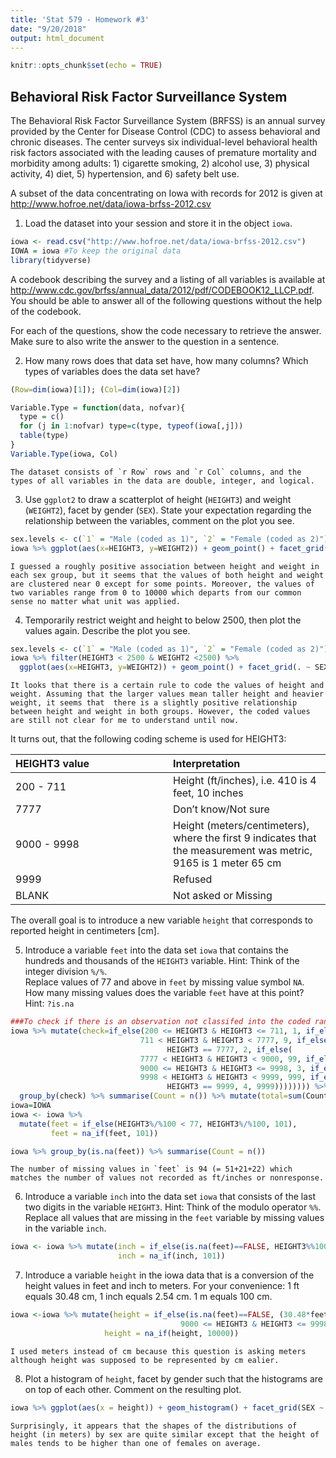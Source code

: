 ```yaml
---
title: 'Stat 579 - Homework #3'
date: "9/20/2018"
output: html_document
---
```


```r
knitr::opts_chunk$set(echo = TRUE)
```

## Behavioral Risk Factor Surveillance System

The Behavioral Risk Factor Surveillance System (BRFSS) is an annual survey provided by the Center for Disease Control (CDC) to assess behavioral and chronic diseases. The center surveys six individual-level behavioral health risk factors associated with the leading causes of premature mortality and morbidity among adults: 1) cigarette smoking, 2) alcohol use, 3) physical activity, 4) diet, 5) hypertension, and 6) safety belt use. 

A subset of the data concentrating on Iowa with records for 2012 is given at [http://www.hofroe.net/data/iowa-brfss-2012.csv]()

1. Load the dataset into your session and store it in the object `iowa`.
```r
iowa <- read.csv("http://www.hofroe.net/data/iowa-brfss-2012.csv")
IOWA = iowa #To keep the original data
library(tidyverse)
```

A codebook describing the survey and a listing of all variables is available at [http://www.cdc.gov/brfss/annual_data/2012/pdf/CODEBOOK12_LLCP.pdf]().
You should be able to answer all of the following questions without  the help of the codebook.

For each of the questions, show the code necessary to retrieve the answer. 
Make sure to also write the answer to the question in a sentence.

2. How many rows does that data set have, how many columns? Which types of variables does the data set have? 

```r
(Row=dim(iowa)[1]); (Col=dim(iowa)[2])

Variable.Type = function(data, nofvar){
  type = c()
  for (j in 1:nofvar) type=c(type, typeof(iowa[,j]))
  table(type)
}
Variable.Type(iowa, Col)
```
    
    The dataset consists of `r Row` rows and `r Col` columns, and the types of all variables in the data are double, integer, and logical.

3. Use `ggplot2` to draw a scatterplot of height (`HEIGHT3`) and weight (`WEIGHT2`), facet by gender (`SEX`). State your expectation regarding the relationship between the variables, comment on the plot you see.
```r
sex.levels <- c(`1` = "Male (coded as 1)", `2` = "Female (coded as 2)")
iowa %>% ggplot(aes(x=HEIGHT3, y=WEIGHT2)) + geom_point() + facet_grid(. ~ SEX, labeller = as_labeller(sex.levels))
```

    I guessed a roughly positive association between height and weight in each sex group, but it seems that the values of both height and weight are clustered near 0 except for some points. Moreover, the values of two variables range from 0 to 10000 which departs from our common sense no matter what unit was applied.

4. Temporarily restrict weight and height to below 2500, then plot the values again. Describe the plot you see.

```r
sex.levels <- c(`1` = "Male (coded as 1)", `2` = "Female (coded as 2)")
iowa %>% filter(HEIGHT3 < 2500 & WEIGHT2 <2500) %>%
  ggplot(aes(x=HEIGHT3, y=WEIGHT2)) + geom_point() + facet_grid(. ~ SEX, labeller = as_labeller(sex.levels))
```

    It looks that there is a certain rule to code the values of height and weight. Assuming that the larger values mean taller height and heavier weight, it seems that  there is a slightly positive relationship between height and weight in both groups. However, the coded values are still not clear for me to understand until now.

It turns out, that the following coding scheme is used for HEIGHT3:

| HEIGHT3 value  |  Interpretation    |
|:- |:- |
| 200 - 711 | Height (ft/inches), i.e. 410 is 4 feet, 10 inches	|
| 7777 |	Don't know/Not sure	|
| 9000 - 9998 |	Height (meters/centimeters), where the first 9 indicates that the measurement was metric, 9165 is 1 meter 65 cm |
| 9999	| Refused |
| BLANK |	Not asked or Missing |

The overall goal is to introduce a new variable `height` that corresponds to reported height in centimeters [cm].


5. Introduce a variable `feet` into the data set `iowa` that contains the hundreds and thousands of the `HEIGHT3` variable. Hint: Think of the integer division `%/%`.<br>
Replace values of 77 and above in `feet` by missing value symbol `NA`.<br>
How many missing values does the variable `feet` have at this point? Hint: `?is.na`

```r
###To check if there is an observation not classifed into the coded range -> There is no BLANK, and looks no problem in coding
iowa %>% mutate(check=if_else(200 <= HEIGHT3 & HEIGHT3 <= 711, 1, if_else(
                             711 < HEIGHT3 & HEIGHT3 < 7777, 9, if_else(
                                   HEIGHT3 == 7777, 2, if_else(
                             7777 < HEIGHT3 & HEIGHT3 < 9000, 99, if_else(
                             9000 <= HEIGHT3 & HEIGHT3 <= 9998, 3, if_else(
                             9998 < HEIGHT3 & HEIGHT3 < 9999, 999, if_else(
                                   HEIGHT3 == 9999, 4, 9999)))))))) %>% 
  group_by(check) %>% summarise(Count = n()) %>% mutate(total=sum(Count))
iowa=IOWA
iowa <- iowa %>%
  mutate(feet = if_else(HEIGHT3%/%100 < 77, HEIGHT3%/%100, 101),
         feet = na_if(feet, 101))

iowa %>% group_by(is.na(feet)) %>% summarise(Count = n())

```

    The number of missing values in `feet` is 94 (= 51+21+22) which matches the number of values not recorded as ft/inches or nonresponse.

6. Introduce a variable `inch` into the data set `iowa` that consists of the last two digits in the variable `HEIGHT3`. Hint: Think of the modulo operator `%%`.<br>
Replace all values that are missing in the `feet` variable by missing values in the variable `inch`. 

```r
iowa <- iowa %>% mutate(inch = if_else(is.na(feet)==FALSE, HEIGHT3%%100, 101),
                        inch = na_if(inch, 101))
```

7. Introduce a variable `height` in the iowa data that is a conversion of the height values in feet and inch to meters. For your convenience: 1 ft equals 30.48 cm, 1 inch equals 2.54 cm. 1 m equals 100 cm.

```r
iowa <-iowa %>% mutate(height = if_else(is.na(feet)==FALSE, (30.48*feet + 2.54*inch) / 100, if_else(
                                      9000 <= HEIGHT3 & HEIGHT3 <= 9998, (HEIGHT3 - 9000) / 100, 10000)),
                     height = na_if(height, 10000))
```

    I used meters instead of cm because this question is asking meters although height was supposed to be represented by cm ealier.

8. Plot a histogram of `height`, facet by gender such that the histograms are on top of each other. Comment on the resulting plot. 

```r
iowa %>% ggplot(aes(x = height)) + geom_histogram() + facet_grid(SEX ~ ., labeller = as_labeller(sex.levels)) + labs(x = "Height (meters)")
```

    Surprisingly, it appears that the shapes of the distributions of height (in meters) by sex are quite similar except that the height of males tends to be higher than one of females on average.

